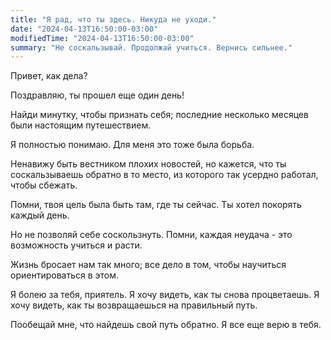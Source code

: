```yaml
---
title: "Я рад, что ты здесь. Никуда не уходи."
date: "2024-04-13T16:50:00-03:00"
modifiedTime: "2024-04-13T16:50:00-03:00"
summary: "Не соскальзывай. Продолжай учиться. Вернись сильнее."
---
```



Привет, как дела?

Поздравляю, ты прошел еще один день!

Найди минутку, чтобы признать себя; последние несколько месяцев были настоящим путешествием.

Я полностью понимаю. Для меня это тоже была борьба.

Ненавижу быть вестником плохих новостей, но кажется, что ты соскальзываешь обратно в то место, из которого так усердно работал, чтобы сбежать.

Помни, твоя цель была быть там, где ты сейчас. Ты хотел покорять каждый день.

Но не позволяй себе соскользнуть. Помни, каждая неудача - это возможность учиться и расти.

Жизнь бросает нам так много; все дело в том, чтобы научиться ориентироваться в этом.

Я болею за тебя, приятель. Я хочу видеть, как ты снова процветаешь. Я хочу видеть, как ты возвращаешься на правильный путь.

Пообещай мне, что найдешь свой путь обратно. Я все еще верю в тебя.
